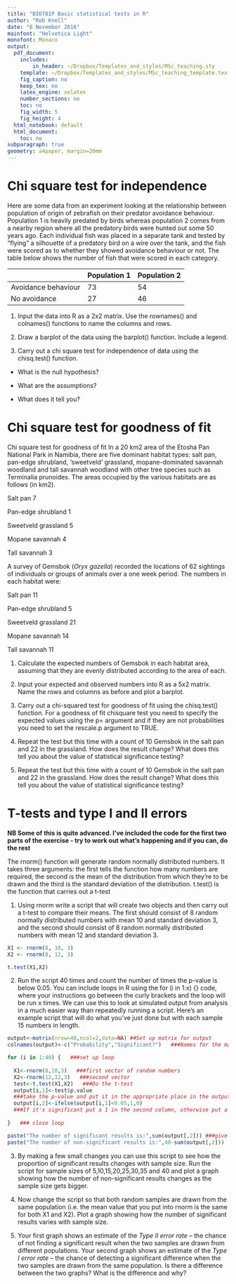 ```yaml
---
title: "BIO781P Basic statistical tests in R"
author: "Rob Knell"
date: "6 November 2016"
mainfont: "Helvetica Light"
monofont: Monaco
output:
  pdf_document:
    includes:
        in_header: ~/Dropbox/Templates_and_styles/MSc_teaching.sty
    template: ~/Dropbox/Templates_and_styles/MSc_teaching_template.tex
    fig_caption: no
    keep_tex: no
    latex_engine: xelatex
    number_sections: no
    toc: no
    fig_width: 5
    fig_height: 4
  html_notebook: default
  html_document:
    toc: no
subparagraph: true
geometry: a4paper, margin=20mm
---
```


# Chi square test for independence

Here are some data from an experiment looking at the relationship between population of origin of zebrafish on their predator avoidance behaviour. Population 1 is heavily predated by birds whereas population 2 comes from a nearby region where all the predatory birds were hunted out some 50 years ago. Each individual fish was placed in a separate tank and tested by “flying” a silhouette of a predatory bird on a wire over the tank, and the fish were scored as to whether they showed avoidance behaviour or not. The table below shows the number of fish that were scored in each category.

|                     | Population 1 | Population 2 |
|---------------------|--------------|--------------|
| Avoidance behaviour |      73      |      54      |
| No avoidance        |      27      |      46      |

1. Input the data into R as a 2x2 matrix. Use the rownames() and colnames() functions to name the columns and rows.

2. Draw a barplot of the data using the barplot() function. Include a legend.


3. Carry out a chi square test for independence of data using the chisq.test() function.


  * What is the null hypothesis?
    
  * What are the assumptions?
  
  * What does it tell you?
  
\pagebreak
       
# Chi square test for goodness of fit

Chi square test for goodness of fit
In a 20 km2 area of the Etosha Pan National Park in Namibia, there are five dominant habitat types: salt pan, pan-edge shrubland, ‘sweetveld’ grassland, mopane-dominated savannah woodland and tall savannah woodland with other tree species such as Terminalia prunoides. The areas occupied by the various habitats are as follows (in km2).

Salt pan			7

Pan-edge shrubland		1

Sweetveld grassland	5

Mopane savannah		4

Tall savannah		3


A survey of Gemsbok (*Oryx gazella*) recorded the locations of 62 sightings of individuals or groups of animals over a one week period. The numbers in each habitat were:

Salt pan			11

Pan-edge shrubland		5

Sweetveld grassland	21

Mopane savannah		14

Tall savannah		11

1.	Calculate the expected numbers of Gemsbok in each habitat area, assuming that they are evenly distributed according to the area of each.


2. Input your expected and observed numbers into R as a 5x2 matrix. Name the rows and columns as before and plot a barplot.


3. Carry out a chi-squared test for goodness of fit using the chisq.test() function. For a goodness of fit chisquare test you need to specify the expected values using the p= argument and if they are not probabilities you need to set the rescale.p argument to TRUE.


4. Repeat the test but this time with a count of 10 Gemsbok in the salt pan and 22 in the grassland. How does the result change? What does this tell you about the value of statistical significance testing?

5. Repeat the test but this time with a count of 10 Gemsbok in the salt pan and 22 in the grassland. How does the result change? What does this tell you about the value of statistical significance testing?



\pagebreak

# T-tests and type I and II errors

**NB Some of this is quite advanced. I've included the code for the first two parts of the exercise - try to work out what's happening and if you can, do the rest**

The rnorm() function will generate random normally distributed numbers. It takes three arguments: the first tells the function how many numbers are required, the second is the mean of the distribution from which they’re to be drawn and the third is the standard deviation of the distribution. t.test() is the function that carries out a t-test


1.	Using rnorm write a script that will create two objects and then carry out a t-test to compare their means. The first should consist of 8 random normally distributed numbers with mean 10 and standard deviation 3, and the second should consist of 8 random normally distributed numbers with mean 12 and standard deviation 3.

```r
X1 <- rnorm(8, 10, 3)
X2 <- rnorm(8, 12, 3)

t.test(X1,X2)
```


2.	Run the script 40 times and count the number of times the p-value is below 0.05.
You can include loops in R using the for (i in 1:x) {} code, where your instructions go between the curly brackets and the loop will be run x times. We can use this to look at simulated output from analysis in a much easier way than repeatedly running a script. Here's an example script that will do what you've just done but with each sample 15 numbers in length.


```r
output<-matrix(nrow=40,ncol=2,data=NA) ##Set up matrix for output
colnames(output)<-c("Probability","Significant?")   ###Names for the matrix columns

for (i in 1:40) {   ###set up loop
  
  X1<-rnorm(8,10,3)   ###first vector of random numbers
  X2<-rnorm(12,12,3)   ###second vector
  test<-t.test(X1,X2)   ###Do the t-test
  output[i,1]<-test$p.value   
  ###take the p-value and put it in the appropriate place in the output matrix
  output[i,2]<-ifelse(output[i,1]<0.05,1,0) 
  ###If it's significant put a 1 in the second column, otherwise put a zero
  
}   ### close loop

paste("The number of significant results is:",sum(output[,2])) ###give the number of significant t-tests
paste("The number of non-significant results is:",40-sum(output[,2]))   ###and the non-significant ones

```

3.	By making a few small changes you can use this script to see how the proportion of significant results changes with sample size. Run the script for sample sizes of 5,10,15,20,25,30,35 and 40 and plot a graph showing how the number of non-significant results changes as the sample size gets bigger.

4.	Now change the script so that both random samples are drawn from the same population (i.e. the mean value that you put into rnorm is the same for both X1 and X2). Plot a graph showing how the number of significant results varies with sample size.

5.	Your first graph shows an estimate of the *Type II error rate* – the chance of not finding a significant result when the two samples are drawn from different populations. Your second graph shows an estimate of the *Type I error rate* – the chance of detecting a significant difference when the two samples are drawn from the same population. Is there a difference between the two graphs? What is the difference and why?

